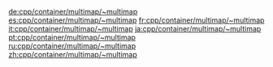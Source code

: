 {{include page|cpp/container/destructor|multimap}}

[[de:cpp/container/multimap/~multimap]]
[[es:cpp/container/multimap/~multimap]]
[[fr:cpp/container/multimap/~multimap]]
[[it:cpp/container/multimap/~multimap]]
[[ja:cpp/container/multimap/~multimap]]
[[pt:cpp/container/multimap/~multimap]]
[[ru:cpp/container/multimap/~multimap]]
[[zh:cpp/container/multimap/~multimap]]